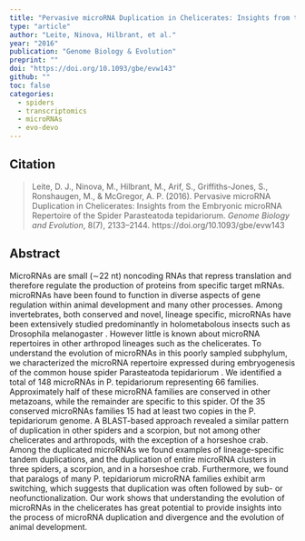 ```yaml
---
title: "Pervasive microRNA Duplication in Chelicerates: Insights from the Embryonic microRNA Repertoire of the Spider *Parasteatoda tepidariorum*"
type: "article"
author: "Leite, Ninova, Hilbrant, et al."
year: "2016"
publication: "Genome Biology & Evolution"
preprint: ""
doi: "https://doi.org/10.1093/gbe/evw143"
github: ""
toc: false
categories:
  - spiders
  - transcriptomics
  - microRNAs
  - evo-devo
---
```


## Citation

> Leite, D. J., Ninova, M., Hilbrant, M., Arif, S., Griffiths-Jones, S., Ronshaugen, M., & McGregor, A. P. (2016). Pervasive microRNA Duplication in Chelicerates: Insights from the Embryonic microRNA Repertoire of the Spider Parasteatoda tepidariorum. *Genome Biology and Evolution*, 8(7), 2133–2144. https://doi.org/10.1093/gbe/evw143

## Abstract

MicroRNAs are small (∼22 nt) noncoding RNAs that repress translation and therefore regulate the production of proteins from specific target mRNAs. microRNAs have been found to function in diverse aspects of gene regulation within animal development and many other processes. Among invertebrates, both conserved and novel, lineage specific, microRNAs have been extensively studied predominantly in holometabolous insects such as Drosophila melanogaster . However little is known about microRNA repertoires in other arthropod lineages such as the chelicerates. To understand the evolution of microRNAs in this poorly sampled subphylum, we characterized the microRNA repertoire expressed during embryogenesis of the common house spider Parasteatoda tepidariorum . We identified a total of 148 microRNAs in P. tepidariorum representing 66 families. Approximately half of these microRNA families are conserved in other metazoans, while the remainder are specific to this spider. Of the 35 conserved microRNAs families 15 had at least two copies in the P. tepidariorum genome. A BLAST-based approach revealed a similar pattern of duplication in other spiders and a scorpion, but not among other chelicerates and arthropods, with the exception of a horseshoe crab. Among the duplicated microRNAs we found examples of lineage-specific tandem duplications, and the duplication of entire microRNA clusters in three spiders, a scorpion, and in a horseshoe crab. Furthermore, we found that paralogs of many P. tepidariorum microRNA families exhibit arm switching, which suggests that duplication was often followed by sub- or neofunctionalization. Our work shows that understanding the evolution of microRNAs in the chelicerates has great potential to provide insights into the process of microRNA duplication and divergence and the evolution of animal development.